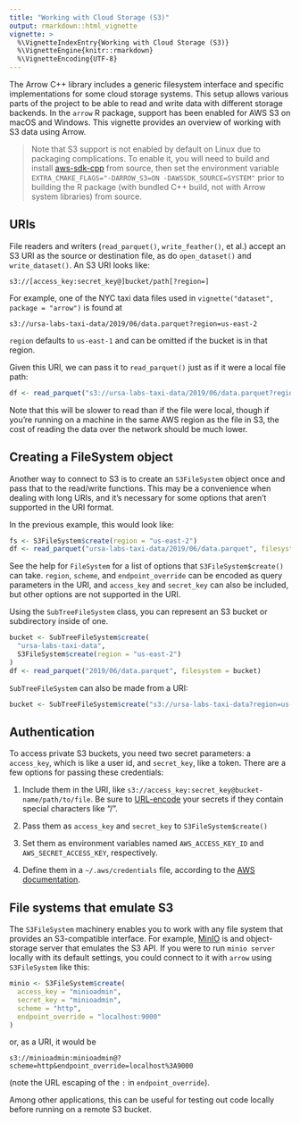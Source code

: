 ```yaml
---
title: "Working with Cloud Storage (S3)"
output: rmarkdown::html_vignette
vignette: >
  %\VignetteIndexEntry{Working with Cloud Storage (S3)}
  %\VignetteEngine{knitr::rmarkdown}
  %\VignetteEncoding{UTF-8}
---
```


The Arrow C++ library includes a generic filesystem interface and specific
implementations for some cloud storage systems. This setup allows various
parts of the project to be able to read and write data with different storage
backends. In the `arrow` R package, support has been enabled for AWS S3 on
macOS and Windows. This vignette provides an overview of working with S3 data
using Arrow.

> Note that S3 support is not enabled by default on Linux due to packaging complications. To enable it, you will need to build and install [aws-sdk-cpp](https://aws.amazon.com/sdk-for-cpp/) from source, then set the environment variable `EXTRA_CMAKE_FLAGS="-DARROW_S3=ON -DAWSSDK_SOURCE=SYSTEM"` prior to building the R package (with bundled C++ build, not with Arrow system libraries) from source.

## URIs

File readers and writers (`read_parquet()`, `write_feather()`, et al.)
accept an S3 URI as the source or destination file,
as do `open_dataset()` and `write_dataset()`.
An S3 URI looks like:

```
s3://[access_key:secret_key@]bucket/path[?region=]
```

For example, one of the NYC taxi data files used in `vignette("dataset", package = "arrow")` is found at

```
s3://ursa-labs-taxi-data/2019/06/data.parquet?region=us-east-2
```

`region` defaults to `us-east-1` and can be omitted if the bucket is in that region.

Given this URI, we can pass it to `read_parquet()` just as if it were a local file path:

```r
df <- read_parquet("s3://ursa-labs-taxi-data/2019/06/data.parquet?region=us-east-2")
```

Note that this will be slower to read than if the file were local,
though if you're running on a machine in the same AWS region as the file in S3,
the cost of reading the data over the network should be much lower.

## Creating a FileSystem object

Another way to connect to S3 is to create an `S3FileSystem` object once and pass
that to the read/write functions. This may be a convenience when dealing with
long URIs, and it's necessary for some options that aren't supported in the URI
format.

In the previous example, this would look like:

```r
fs <- S3FileSystem$create(region = "us-east-2")
df <- read_parquet("ursa-labs-taxi-data/2019/06/data.parquet", filesystem = fs)
```

See the help for `FileSystem` for a list of options that `S3FileSystem$create()`
can take. `region`, `scheme`, and `endpoint_override` can be encoded as query
parameters in the URI, and `access_key` and `secret_key` can also be included,
but other options are not supported in the URI.

Using the `SubTreeFileSystem` class, you can represent an S3 bucket or
subdirectory inside of one.

```r
bucket <- SubTreeFileSystem$create(
  "ursa-labs-taxi-data",
  S3FileSystem$create(region = "us-east-2")
)
df <- read_parquet("2019/06/data.parquet", filesystem = bucket)
```

`SubTreeFileSystem` can also be made from a URI:

```r
bucket <- SubTreeFileSystem$create("s3://ursa-labs-taxi-data?region=us-east-2")
```

## Authentication

To access private S3 buckets, you need two secret parameters:
a `access_key`, which is like a user id,
and `secret_key`, like a token.
There are a few options for passing these credentials:

1. Include them in the URI, like `s3://access_key:secret_key@bucket-name/path/to/file`. Be sure to [URL-encode](https://en.wikipedia.org/wiki/Percent-encoding) your secrets if they contain special characters like "/".

2. Pass them as `access_key` and `secret_key` to `S3FileSystem$create()`

3. Set them as environment variables named `AWS_ACCESS_KEY_ID` and `AWS_SECRET_ACCESS_KEY`, respectively.

4. Define them in a `~/.aws/credentials` file, according to the [AWS documentation](https://docs.aws.amazon.com/sdk-for-cpp/v1/developer-guide/credentials.html).

## File systems that emulate S3

The `S3FileSystem` machinery enables you to work with any file system that
provides an S3-compatible interface. For example, [MinIO](https://min.io/) is
and object-storage server that emulates the S3 API. If you were to
run `minio server` locally with its default settings, you could connect to
it with `arrow` using `S3FileSystem` like this:

```r
minio <- S3FileSystem$create(
  access_key = "minioadmin",
  secret_key = "minioadmin",
  scheme = "http",
  endpoint_override = "localhost:9000"
)
```

or, as a URI, it would be

```
s3://minioadmin:minioadmin@?scheme=http&endpoint_override=localhost%3A9000
```

(note the URL escaping of the `:` in `endpoint_override`).

Among other applications, this can be useful for testing out code locally before
running on a remote S3 bucket.

